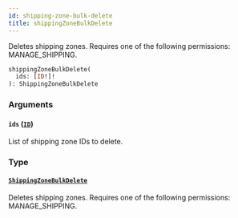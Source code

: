 ```yaml
---
id: shipping-zone-bulk-delete
title: shippingZoneBulkDelete
---
```


Deletes shipping zones. Requires one of the following permissions: MANAGE_SHIPPING.

```graphql
shippingZoneBulkDelete(
  ids: [ID!]!
): ShippingZoneBulkDelete
```

### Arguments

#### `ids` ([`ID`](../../../developer/api-reference/scalars/id))

List of shipping zone IDs to delete.

### Type

#### [`ShippingZoneBulkDelete`](../../../developer/api-reference/objects/shipping-zone-bulk-delete)

Deletes shipping zones. Requires one of the following permissions: MANAGE_SHIPPING.
